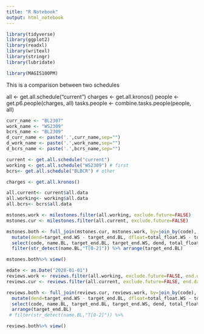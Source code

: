 ```yaml
---
title: "R Notebook"
output: html_notebook
---
```


```r
library(tidyverse)
library(ggplot2)
library(readxl)
library(writexl)
library(stringr)
library(lubridate)

library(MAGIS100PM)
```


This is a comparison between two schedules

all <- get.all.schedule("current")
charges <- get.all.kronos()
people <- get.p6.people(charges, all)
tasks.people <- combine.tasks.people(people, all)



```r
curr_name <- "BL2307"
work_name <- "WS2309"
bcrs_name <- "BL2309"
d_curr_name <- paste('.',curr_name,sep="")
d_work_name <- paste('.',work_name,sep="")
d_bcrs_name <- paste('.',bcrs_name,sep="")

current <- get.all.schedule("current")
working <- get.all.schedule("WS2309") # first
bcrs<- get.all.schedule("BLBCR") # other

charges <- get.all.kronos()

all.current<- current$all.data
all.working<- working$all.data
all.bcrs<- bcrs$all.data
```




```r
mstones.work <- milestones.filter(all.working, exclude.future=FALSE)
mstones.cur <- milestones.filter(all.current, exclude.future=FALSE)

mstones.both <- full_join(mstones.cur, mstones.work, by=join_by(code), suffix=c(".BL",".WS")) %>%
  mutate(dend=target_end.WS - target_end.BL, dfloat=total_float.WS - total_float.BL) %>%
  select(code, name.BL, target_end.BL, target_end.WS, dend, total_float.BL, total_float.WS, dfloat) %>%
  filter(str_detect(name.BL,"T[0-2]")) %>% arrange(target_end.BL)

mstones.both%>% view()
```


```r
edate <- as.Date("2028-01-01")
reviews.work <- reviews.filter(all.working, exclude.future=FALSE, end.date=edate)
reviews.cur <- reviews.filter(all.current, exclude.future=FALSE, end.date=edate)

reviews.both <- full_join(reviews.cur, reviews.work, by=join_by(code), suffix=c(".BL",".WS")) %>%
  mutate(dend=target_end.WS - target_end.BL, dfloat=total_float.WS - total_float.BL) %>%
  select(code, name.BL, target_end.BL, target_end.WS, dend, total_float.BL, total_float.WS, dfloat) %>%
  arrange(target_end.BL)
 # filter(str_detect(name.BL,"T[0-2]")) %>% 

reviews.both%>% view()
```


